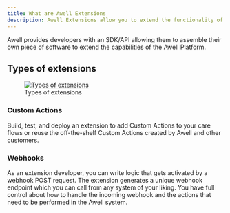 ```yaml
---
title: What are Awell Extensions
description: Awell Extensions allow you to extend the functionality of the Awell Platform
---
```


Awell provides developers with an SDK/API allowing them to assemble their own piece of software to extend the capabilities of the Awell Platform.

## Types of extensions

<figure className="w-full flex flex-col justify-center text-center relative">
  <div className="bg-white w-full sm:w-6/12 dark:sm:w-7/12 mx-auto rounded-md dark:p-12 mx-auto">
    <a
      href="https://res.cloudinary.com/da7x4rzl4/image/upload/v1678792781/Developer%20portal/Extensions_overview.png"
      target="_blank"
      title="Types of extensions"
    >
      <img
        src="https://res.cloudinary.com/da7x4rzl4/image/upload/v1678792781/Developer%20portal/Extensions_overview.png"
        alt="Types of extensions"
      />
    </a>
  </div>
  <figcaption className="dark:text-slate-400 pt-4">
    Types of extensions
  </figcaption>
</figure>

### Custom Actions

Build, test, and deploy an extension to add Custom Actions to your care flows or reuse the off-the-shelf Custom Actions created by Awell and other customers.

### Webhooks

As an extension developer, you can write logic that gets activated by a webhook POST request. The extension generates a unique webhook endpoint which you can call from any system of your liking. You have full control about how to handle the incoming webhook and the actions that need to be performed in the Awell system.
